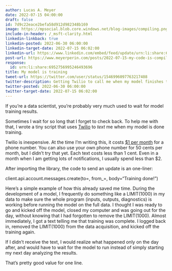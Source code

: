 ```yaml
---
author: Lucas A. Meyer
date: 2022-07-15 04:00:00
draft: false
id: 7d9c22eace2befa58d912d982348b169
image: https://mpsocial.blob.core.windows.net/blog-images/compiling.png
include-in-header: /_msft-clarity.html
linkedin-linkback: true
linkedin-posted: 2022-06-30 06:00:00
linkedin-target-date: 2022-07-15 06:02:00
linkedin-url: https://www.linkedin.com/embed/feed/update/urn:li:share:6953694682245713920
post-url: https://www.meyerperin.com/posts/2022-07-15-my-code-is-compiling.html
response:
  id: urn:li:share:6952756995246493696
title: My model is training
tweet-url: https://twitter.com/user/status/1546996097763217408
twitter-description: Getting Twilio to call me when my model finishes training
twitter-posted: 2022-06-30 06:00:00
twitter-target-date: 2022-07-15 06:02:00
---
```


If you're a data scientist, you're probably very much used to wait for model training results.

Sometimes I wait for so long that I forget to check back. To help me with that, I wrote a tiny script that uses [Twilio](https://www.twilio.com) to _text_ me when my model is done training. 

Twilio is inexpensive. At the time I'm writing this, it costs [$1 per month](https://www.twilio.com/sms/pricing/us) for a phone number. You can also use your own phone number for 50 cents per month, but I didn't try that yet. Each text costs less than 1 cent. Even in a month when I am getting lots of notifications, I usually spend less than $2.

After importing the library, the code to send an update is an one-liner:     

client.api.account.messages.create(to=<my_phone_number>, from_=<twilio_number>, body="Training done!")

Here's a simple example of how this already saved me time. During the development of a model, I frequently do something like a LIMIT(1000) in my data to make sure the whole program (inputs, outputs, diagnostics) is working before running the model on the full data. I thought I was ready to go and kicked off the model, closed my computer and was going out for the day, without knowing that I had forgotten to remove the LIMIT(1000). Almost immediately, I got a text telling me that training was complete. I logged back in, removed the LIMIT(1000) from the data acquisition, and kicked off the training again. 

If I didn't receive the text, I would realize what happened only on the day after, and would have to wait for the model to run instead of simply starting my next day analyzing the results.

That's pretty good value for one line.

